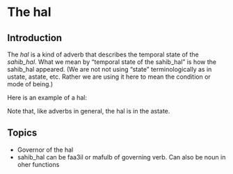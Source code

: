 <!--!!! THIS FILE IS AUTO-GENERATED. DO NOT EDIT DIRECTLY. EDIT THE FILES IN THE SRCQMD DIR !!!-->

# The [hal]{.subs}

## Introduction

The _[hal]{.subs}_ is a kind of adverb that describes the temporal state of the _[sahib_hal]{.subs}_.
What we mean by
"temporal state of the [sahib_hal]{.subs}"
is how the [sahib_hal]{.subs} appeared.
(We are not not using "state" terminologically as in [ustate]{.subs}, [astate]{.subs}, etc.
Rather we are using it here to mean the condition or mode of being.)

Here is an example of a [hal]{.subs}:

Note that, like adverbs in general, the [hal]{.subs} is in the [astate]{.subs}.

## Topics

* Governor of the [hal]{.subs}
* [sahib_hal]{.subs} can be [faa3il]{.subs} or [mafulb]{.subs} of governing verb. Can also be noun in oher functions

